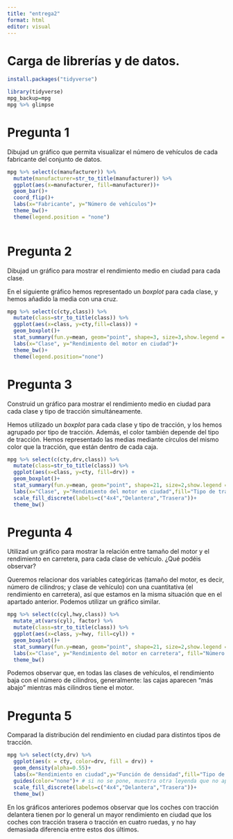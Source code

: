 ```yaml
---
title: "entrega2"
format: html
editor: visual
---
```


# Carga de librerías y de datos.

```r
install.packages("tidyverse")
```
```r
library(tidyverse)
mpg_backup=mpg
mpg %>% glimpse
```


# Pregunta 1

Dibujad un gráfico que permita visualizar el número de vehículos de cada fabricante del conjunto de datos.

```r
mpg %>% select(c(manufacturer)) %>%
  mutate(manufacturer=str_to_title(manufacturer)) %>% 
  ggplot(aes(x=manufacturer, fill=manufacturer))+
  geom_bar()+
  coord_flip()+
  labs(x="Fabricante", y="Número de vehículos")+
  theme_bw()+
  theme(legend.position = "none")
  
```

# Pregunta 2

Dibujad un gráfico para mostrar el rendimiento medio en ciudad para cada clase.

En el siguiente gráfico hemos representado un *boxplot* para cada clase, y hemos añadido la media con una cruz.

```r
mpg %>% select(c(cty,class)) %>% 
  mutate(class=str_to_title(class)) %>%
  ggplot(aes(x=class, y=cty,fill=class)) + 
  geom_boxplot()+
  stat_summary(fun.y=mean, geom="point", shape=3, size=3,show.legend = FALSE)+
  labs(x="Clase", y="Rendimiento del motor en ciudad")+
  theme_bw()+
  theme(legend.position="none")
```


# Pregunta 3

Construid un gráfico para mostrar el rendimiento medio en ciudad para cada clase y tipo de tracción simultáneamente.

Hemos utilizado un *boxplot* para cada clase y tipo de tracción, y los hemos agrupado por tipo de tracción. Además, el color también depende del tipo de tracción. Hemos representado las medias mediante círculos del mismo color que la tracción, que están dentro de cada caja.

```r
mpg %>% select(c(cty,drv,class)) %>% 
  mutate(class=str_to_title(class)) %>%
  ggplot(aes(x=class, y=cty, fill=drv)) + 
  geom_boxplot()+
  stat_summary(fun.y=mean, geom="point", shape=21, size=2,show.legend = FALSE,position=position_dodge(0.75))+
  labs(x="Clase", y="Rendimiento del motor en ciudad",fill="Tipo de tracción")+
  scale_fill_discrete(labels=c("4x4","Delantera","Trasera"))+
  theme_bw()
```

# Pregunta 4

Utilizad un gráfico para mostrar la relación entre tamaño del motor y el rendimiento en carretera, para cada clase de vehículo. ¿Qué podéis observar?

Queremos relacionar dos variables categóricas (tamaño del motor, es decir, número de cilindros; y clase de vehículo) con una cuantitativa (el rendimiento en carretera), así que estamos en la misma situación que en el apartado anterior. Podemos utilizar un gráfico similar.

```r
mpg %>% select(c(cyl,hwy,class)) %>% 
  mutate_at(vars(cyl), factor) %>% 
  mutate(class=str_to_title(class)) %>%
  ggplot(aes(x=class, y=hwy, fill=cyl)) + 
  geom_boxplot()+
  stat_summary(fun.y=mean, geom="point", shape=21, size=2,show.legend = FALSE,position=position_dodge(0.75))+
  labs(x="Clase", y="Rendimiento del motor en carretera", fill="Número de cilindros")+
  theme_bw()
```
Podemos observar que, en todas las clases de vehículos, el rendimiento baja con el número de cilindros, generalmente: las cajas aparecen "más abajo" mientras más cilindros tiene el motor.

# Pregunta 5

Comparad la distribución del rendimiento en ciudad para distintos tipos de tracción.

```r
mpg %>% select(cty,drv) %>% 
  ggplot(aes(x = cty, color=drv, fill = drv)) +
  geom_density(alpha=0.55)+
  labs(x="Rendimiento en ciudad",y="Función de densidad",fill="Tipo de tracción")+
  guides(color="none")+ # si no se pone, muestra otra leyenda que no aporta informacion
  scale_fill_discrete(labels=c("4x4","Delantera","Trasera"))+
  theme_bw()
```
En los gráficos anteriores podemos observar que los coches con tracción delantera tienen por lo general un mayor rendimiento en ciudad que los coches con tracción trasera o tracción en cuatro ruedas, y no hay demasiada diferencia entre estos dos últimos.